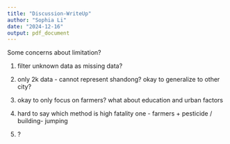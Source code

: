 ```yaml
---
title: "Discussion-WriteUp"
author: "Sophia Li"
date: "2024-12-16"
output: pdf_document
---
```


Some concerns about limitation?

1. filter unknown data as missing data?
2. only 2k data - cannot represent shandong? okay to generalize to other city? 
3. okay to only focus on farmers? what about education and urban factors

4. hard to say which method is high fatality one - farmers + pesticide / building- jumping 

5. ? 